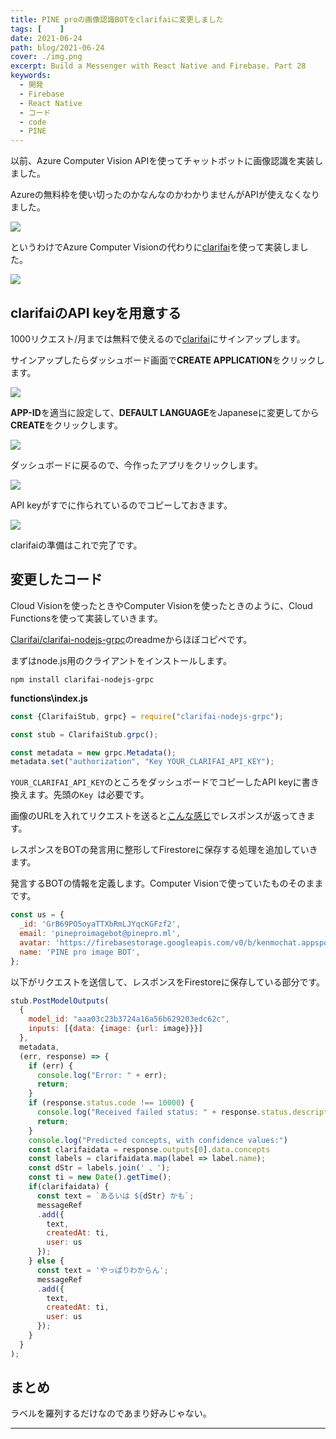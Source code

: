 ```yaml
---
title: PINE proの画像認識BOTをclarifaiに変更しました
tags: [    ]
date: 2021-06-24
path: blog/2021-06-24
cover: ./img.png
excerpt: Build a Messenger with React Native and Firebase. Part 28
keywords:
  - 開発
  - Firebase
  - React Native
  - コード
  - code
  - PINE
---
```


<Link to="/blog/2021-05-29">以前</Link>、Azure Computer Vision APIを使ってチャットボットに画像認識を実装しました。

Azureの無料枠を使い切ったのかなんなのかわかりませんがAPIが使えなくなりました。

![](./img1.png)

というわけでAzure Computer Visionの代わりに[clarifai](https://www.clarifai.com)を使って実装しました。

![](./img2.png)

## clarifaiのAPI keyを用意する

1000リクエスト/月までは無料で使えるので[clarifai](https://www.clarifai.com)にサインアップします。

サインアップしたらダッシュボード画面で**CREATE APPLICATION**をクリックします。

![](./img3.png)

**APP-ID**を適当に設定して、**DEFAULT LANGUAGE**をJapaneseに変更してから**CREATE**をクリックします。

![](./img4.png)

ダッシュボードに戻るので、今作ったアプリをクリックします。

![](./img5.png)

API keyがすでに作られているのでコピーしておきます。

![](./img6.png)

clarifaiの準備はこれで完了です。

## 変更したコード

<Link to="/blog/2021-05-28">Cloud Visionを使ったとき</Link>やComputer Visionを使ったときのように、Cloud Functionsを使って実装していきます。

[Clarifai/clarifai-nodejs-grpc](https://github.com/Clarifai/clarifai-nodejs-grpc)のreadmeからほぼコピペです。

まずはnode.js用のクライアントをインストールします。

```shell
npm install clarifai-nodejs-grpc
```

**functions\index.js**

```javascript
const {ClarifaiStub, grpc} = require("clarifai-nodejs-grpc");

const stub = ClarifaiStub.grpc();

const metadata = new grpc.Metadata();
metadata.set("authorization", "Key YOUR_CLARIFAI_API_KEY");
```

`YOUR_CLARIFAI_API_KEY`のところをダッシュボードでコピーしたAPI keyに書き換えます。先頭の`Key `は必要です。

画像のURLを入れてリクエストを送ると[こんな感じ](https://docs.clarifai.com/api-guide/predict/images)でレスポンスが返ってきます。

レスポンスをBOTの発言用に整形してFirestoreに保存する処理を追加していきます。

発言するBOTの情報を定義します。Computer Visionで使っていたものそのままです。

```javascript
const us = {
  _id: 'GrB69PO5oyaTTXbRmLJYqcKGFzf2',
  email: 'pineproimagebot@pinepro.ml',
  avatar: 'https://firebasestorage.googleapis.com/v0/b/kenmochat.appspot.com/o/avatar%2FGrB69PO5oyaTTXbRmLJYqcKGFzf21622094941027?alt=media&token=b82d4765-e603-46eb-ad8e-c213e286e2b0',
  name: 'PINE pro image BOT',
};
```

以下がリクエストを送信して、レスポンスをFirestoreに保存している部分です。

```javascript
stub.PostModelOutputs(
  {
    model_id: "aaa03c23b3724a16a56b629203edc62c",
    inputs: [{data: {image: {url: image}}}]
  },
  metadata,
  (err, response) => {
    if (err) {
      console.log("Error: " + err);
      return;
    }
    if (response.status.code !== 10000) {
      console.log("Received failed status: " + response.status.description + "\n" + response.status.details);
      return;
    }
    console.log("Predicted concepts, with confidence values:")
    const clarifaidata = response.outputs[0].data.concepts
    const labels = clarifaidata.map(label => label.name);
    const dStr = labels.join(' 、');
    const ti = new Date().getTime();
    if(clarifaidata) {
      const text = `あるいは ${dStr} かも`;
      messageRef
      .add({
        text,
        createdAt: ti,
        user: us
      });
    } else {
      const text = 'やっぱりわからん';
      messageRef
      .add({
        text,
        createdAt: ti,
        user: us
      });
    }
  }
);
```

## まとめ

ラベルを羅列するだけなのであまり好みじゃない。

---